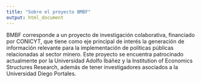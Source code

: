 ```yaml
---
title: "Sobre el proyecto BMBF"
output: html_document
---
```


BMBF corresponde a un proyecto de investigación colaborativa, financiado por CONICYT, que tiene como eje principal de interés la generación de información relevante para la implementación de políticas públicas relacionadas al sector minero. Este proyecto se encuentra patrocinado actualmente por la Universidad Adolfo Ibáñez y la Institution of Economics Structures Research, además de tener investigadores asociados a la Universidad Diego Portales.


